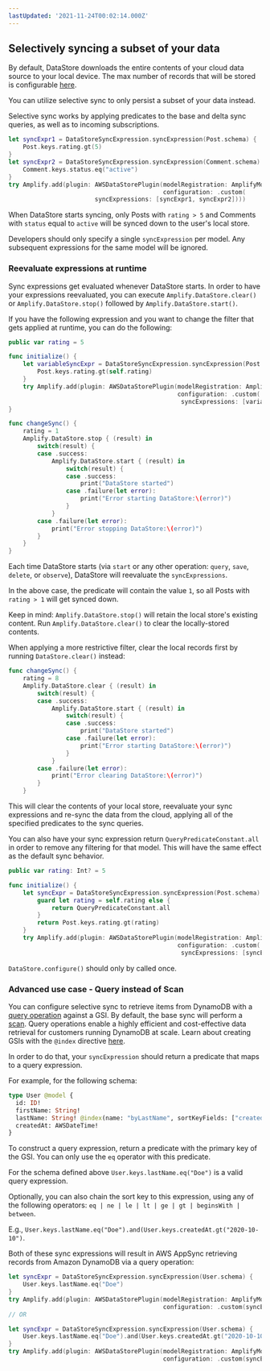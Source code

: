 ```yaml
---
lastUpdated: '2021-11-24T00:02:14.000Z'
---
```

## Selectively syncing a subset of your data

By default, DataStore downloads the entire contents of your cloud data source to your local device.
The max number of records that will be stored is configurable [here](/lib/datastore/conflict).

You can utilize selective sync to only persist a subset of your data instead.

Selective sync works by applying predicates to the base and delta sync queries, as well as to incoming subscriptions.

```swift
let syncExpr1 = DataStoreSyncExpression.syncExpression(Post.schema) {
    Post.keys.rating.gt(5)
}
let syncExpr2 = DataStoreSyncExpression.syncExpression(Comment.schema) {
    Comment.keys.status.eq("active")
}
try Amplify.add(plugin: AWSDataStorePlugin(modelRegistration: AmplifyModels(),
                                           configuration: .custom(
					    syncExpressions: [syncExpr1, syncExpr2])))
```

When DataStore starts syncing, only Posts with `rating > 5` and Comments with `status` equal to `active` will be synced down to the user's local store.

<Callout>

Developers should only specify a single `syncExpression` per model. Any subsequent expressions for the same model will be ignored.

</Callout>

### Reevaluate expressions at runtime
Sync expressions get evaluated whenever DataStore starts.
In order to have your expressions reevaluated, you can execute `Amplify.DataStore.clear()` or `Amplify.DataStore.stop()` followed by `Amplify.DataStore.start()`.

If you have the following expression and you want to change the filter that gets applied at runtime, you can do the following:

```swift
public var rating = 5

func initialize() {
    let variableSyncExpr = DataStoreSyncExpression.syncExpression(Post.schema) {
        Post.keys.rating.gt(self.rating)
    }
    try Amplify.add(plugin: AWSDataStorePlugin(modelRegistration: AmplifyModels(),
                                               configuration: .custom(
                                                syncExpressions: [variableSyncExpr])))
}

func changeSync() {
    rating = 1
    Amplify.DataStore.stop { (result) in
        switch(result) {
        case .success:
            Amplify.DataStore.start { (result) in
                switch(result) {
                case .success:
                    print("DataStore started")
                case .failure(let error):
                    print("Error starting DataStore:\(error)")
                }
            }
        case .failure(let error):
            print("Error stopping DataStore:\(error)")
        }
    }      
}
```
Each time DataStore starts (via `start` or any other operation: `query`, `save`, `delete`, or `observe`), DataStore will reevaluate the `syncExpressions`.

In the above case, the predicate will contain the value `1`, so all Posts with `rating > 1` will get synced down.

Keep in mind: `Amplify.DataStore.stop()` will retain the local store's existing content. Run `Amplify.DataStore.clear()` to clear the locally-stored contents.

<Callout>

When applying a more restrictive filter, clear the local records first by running `DataStore.clear()` instead:

</Callout>

```swift
func changeSync() {
    rating = 8
    Amplify.DataStore.clear { (result) in
        switch(result) {
        case .success:
            Amplify.DataStore.start { (result) in
                switch(result) {
                case .success:
                    print("DataStore started")
                case .failure(let error):
                    print("Error starting DataStore:\(error)")
                }
            }
        case .failure(let error):
            print("Error clearing DataStore:\(error)")
        }
    }    
```

This will clear the contents of your local store, reevaluate your sync expressions and re-sync the data from the cloud, applying all of the specified predicates to the sync queries.

You can also have your sync expression return `QueryPredicateConstant.all` in order to remove any filtering for that model. This will have the same effect as the default sync behavior.

```swift
public var rating: Int? = 5

func initialize() {
    let syncExpr = DataStoreSyncExpression.syncExpression(Post.schema) {
        guard let rating = self.rating else {
            return QueryPredicateConstant.all
        }
        return Post.keys.rating.gt(rating)
    }
    try Amplify.add(plugin: AWSDataStorePlugin(modelRegistration: AmplifyModels(),
                                               configuration: .custom(
                                                syncExpressions: [syncExpr])))
```

<Callout warning>

`DataStore.configure()` should only by called once.

</Callout>

### Advanced use case - Query instead of Scan
You can configure selective sync to retrieve items from DynamoDB with a [query operation](https://docs.aws.amazon.com/amazondynamodb/latest/developerguide/Query.html) against a GSI. By default, the base sync will perform a [scan](https://docs.aws.amazon.com/amazondynamodb/latest/developerguide/Scan.html). Query operations enable a highly efficient and cost-effective data retrieval for customers running DynamoDB at scale. Learn about creating GSIs with the `@index` directive [here](https://docs.amplify.aws/cli/graphql/data-modeling).

In order to do that, your `syncExpression` should return a predicate that maps to a query expression.

For example, for the following schema:
```graphql
type User @model {
  id: ID!
  firstName: String!
  lastName: String! @index(name: "byLastName", sortKeyFields: ["createdAt"])
  createdAt: AWSDateTime!
}
```

To construct a query expression, return a predicate with the primary key of the GSI. You can only use the `eq` operator with this predicate.

For the schema defined above `User.keys.lastName.eq("Doe")` is a valid query expression.

Optionally, you can also chain the sort key to this expression, using any of the following operators: `eq | ne | le | lt | ge | gt | beginsWith | between`. 

E.g., `User.keys.lastName.eq("Doe").and(User.keys.createdAt.gt("2020-10-10")`.

Both of these sync expressions will result in AWS AppSync retrieving records from Amazon DynamoDB via a query operation:

```swift
let syncExpr = DataStoreSyncExpression.syncExpression(User.schema) {
    User.keys.lastName.eq("Doe")
}
try Amplify.add(plugin: AWSDataStorePlugin(modelRegistration: AmplifyModels(),
                                           configuration: .custom(syncExpressions: [syncExpr])))
// OR

let syncExpr = DataStoreSyncExpression.syncExpression(User.schema) {
    User.keys.lastName.eq("Doe").and(User.keys.createdAt.gt("2020-10-10"))
}
try Amplify.add(plugin: AWSDataStorePlugin(modelRegistration: AmplifyModels(),
                                           configuration: .custom(syncExpressions: [syncExpr])))
```
